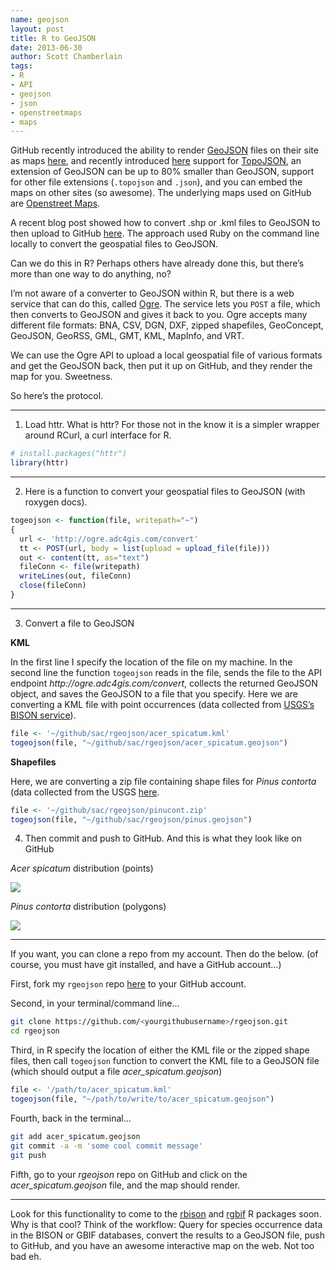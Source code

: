 ```yaml
---
name: geojson
layout: post
title: R to GeoJSON
date: 2013-06-30
author: Scott Chamberlain
tags:
- R
- API
- geojson
- json
- openstreetmaps
- maps
---
```


GitHub recently introduced the ability to render [GeoJSON][geojson] files on their site as maps [here][post1], and recently introduced [here][post2] support for [TopoJSON][topojson], an extension of GeoJSON can be up to 80% smaller than GeoJSON, support for other file extensions (`.topojson` and `.json`), and you can embed the maps on other sites (so awesome). The underlying maps used on GitHub are [Openstreet Maps][openstreet]. 

A recent blog post showed how to convert .shp or .kml files to GeoJSON to then upload to GitHub [here][ruby]. The approach used Ruby on the command line locally to convert the geospatial files to GeoJSON. 

Can we do this in R? Perhaps others have already done this, but there's more than one way to do anything, no? 

I'm not aware of a converter to GeoJSON within R, but there is a web service that can do this, called [Ogre][ogre]. The service lets you `POST` a file, which then converts to GeoJSON and gives it back to you. Ogre accepts many different file formats: BNA, CSV, DGN, DXF, zipped shapefiles, GeoConcept, GeoJSON, GeoRSS, GML, GMT, KML, MapInfo, and VRT. 

We can use the Ogre API to upload a local geospatial file of various formats and get the GeoJSON back, then put it up on GitHub, and they render the map for you. Sweetness. 

So here's the protocol. 

***************

1. Load httr. What is httr? For those not in the know it is a simpler wrapper around RCurl, a curl interface for R.

```r
# install.packages("httr")
library(httr)
```

***************

2. Here is a function to convert your geospatial files to GeoJSON (with roxygen docs).

```r
togeojson <- function(file, writepath="~")
{
  url <- 'http://ogre.adc4gis.com/convert'
  tt <- POST(url, body = list(upload = upload_file(file)))
  out <- content(tt, as="text")  
  fileConn <- file(writepath)
  writeLines(out, fileConn)
  close(fileConn)
}
```

***************

3. Convert a file to GeoJSON

**KML**

In the first line I specify the location of the file on my machine. In the second line the function `togeojson` reads in the file, sends the file to the API endpoint *http://ogre.adc4gis.com/convert*, collects the returned GeoJSON object, and saves the GeoJSON to a file that you specify. Here we are converting a KML file with point occurrences (data collected from [USGS's BISON service](http://bison.usgs.ornl.gov/)). 

```r
file <- '~/github/sac/rgeojson/acer_spicatum.kml'
togeojson(file, "~/github/sac/rgeojson/acer_spicatum.geojson")
```

**Shapefiles**

Here, we are converting a zip file containing shape files for *Pinus contorta* (data collected from the USGS [here](http://esp.cr.usgs.gov/data/little/). 

```r
file <- '~/github/sac/rgeojson/pinucont.zip'
togeojson(file, "~/github/sac/rgeojson/pinus.geojson")
```

4. Then commit and push to GitHub. And this is what they look like on GitHub

*Acer spicatum* distribution (points)

![](/img/acer_spiacdtum_dist.png)

*Pinus contorta* distribution (polygons)

![](/img/pinus_dist.png)

***************

If you want, you can clone a repo from my account. Then do the below. (of course, you must have git installed, and have a GitHub account...)

First, fork my `rgeojson` repo [here](https://github.com/SChamberlain/rgeojson) to your GitHub account.

Second, in your terminal/command line...

```bash
git clone https://github.com/<yourgithubusername>/rgeojson.git
cd rgeojson
```

Third, in R specify the location of either the KML file or the zipped shape files, then call `togeojson` function to convert the KML file to a GeoJSON file (which should output a file *acer_spicatum.geojson*)

```r
file <- '/path/to/acer_spicatum.kml'
togeojson(file, "~/path/to/write/to/acer_spicatum.geojson")
```

Fourth, back in the terminal...

```bash
git add acer_spicatum.geojson
git commit -a -m 'some cool commit message'
git push
```

Fifth, go to your *rgeojson* repo on GitHub and click on the *acer_spicatum.geojson* file, and the map should render.

***************

Look for this functionality to come to the [rbison][rbison] and [rgbif][rgbif] R packages soon. Why is that cool?  Think of the workflow: Query for species occurrence data in the BISON or GBIF databases, convert the results to a GeoJSON file, push to GitHub, and you have an awesome interactive map on the web. Not too bad eh. 

[post1]: https://github.com/blog/1528-there-s-a-map-for-that
[post2]: https://github.com/blog/1541-geojson-rendering-improvements
[openstreet]: http://www.openstreetmap.org/
[ruby]: http://ben.balter.com/2013/06/26/how-to-convert-shapefiles-to-geojson-for-use-on-github/
[geojson]: http://en.wikipedia.org/wiki/GeoJSON
[topojson]: https://github.com/mbostock/topojson
[ogre]: http://ogre.adc4gis.com/
[rbison]: https://github.com/ropensci/rbison
[rgbif]: https://github.com/ropensci/rgbif